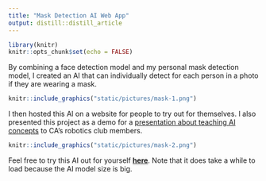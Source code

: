```yaml
---
title: "Mask Detection AI Web App"
output: distill::distill_article
---
```


```r
library(knitr)
knitr::opts_chunk$set(echo = FALSE)
```

By combining a face detection model and my personal mask detection model, I created an AI that can individually detect for each person in a photo if they are wearing a mask.

```r
knitr::include_graphics("static/pictures/mask-1.png")
```

I then hosted this AI on a website for people to try out for themselves. I also presented this project as a demo for a [presentation about teaching AI concepts](https://youtu.be/hXrQvJOiV2A) to CA's robotics club members.

```r
knitr::include_graphics("static/pictures/mask-2.png")
```

Feel free to try this AI out for yourself [**here**](https://mask-detector-web.herokuapp.com/). Note that it does take a while to load because the AI model size is big.






